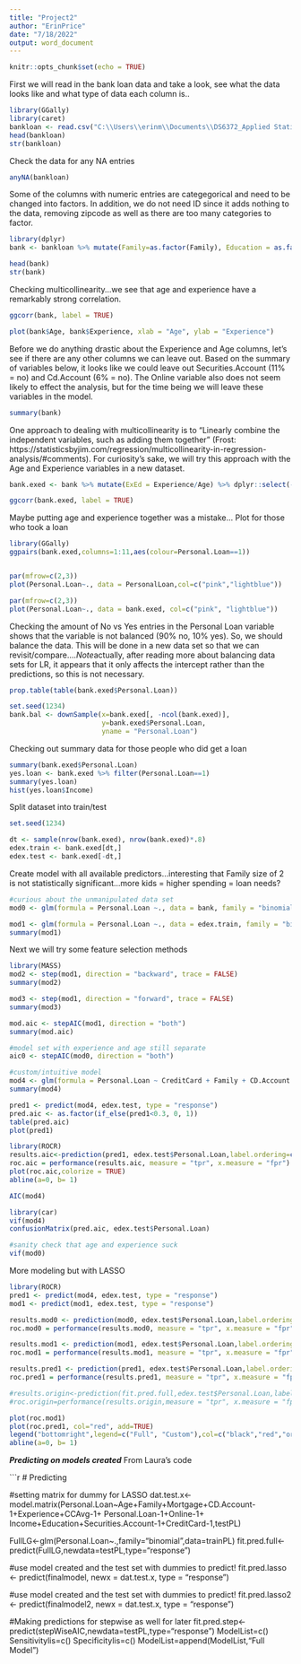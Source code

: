 ---
title: "Project2"
author: "ErinPrice"
date: "7/18/2022"
output: word_document
---

```{r setup, include=FALSE}
knitr::opts_chunk$set(echo = TRUE)
```
First we will read in the bank loan data and take a look, see what the data looks like and what type of data each column is..
```{r}
library(GGally)
library(caret)
bankloan <- read.csv("C:\\Users\\erinm\\Documents\\DS6372_Applied Statistics\\Project2\\Bank_Personal_Loan_Modelling.csv", header = TRUE)
head(bankloan)
str(bankloan)
```
Check the data for any NA entries
```{r}
anyNA(bankloan)
```
Some of the columns with numeric entries are categegorical and need to be changed into factors. In addition, we do not need ID since it adds nothing to the data, removing zipcode as well as there are too many categories to factor.
```{r}
library(dplyr)
bank <- bankloan %>% mutate(Family=as.factor(Family), Education = as.factor(Education), Personal.Loan = as.factor(Personal.Loan), Securities.Account = as.factor(Securities.Account), CD.Account = as.factor(CD.Account), Online = as.factor(Online), CreditCard = as.factor(CreditCard)) %>% dplyr::select(-c(ID, ZIP.Code))

head(bank)
str(bank)
```
Checking multicollinearity...we see that age and experience have a remarkably strong correlation. 
```{r}
ggcorr(bank, label = TRUE)
```
```{r}
plot(bank$Age, bank$Experience, xlab = "Age", ylab = "Experience")
```
Before we do anything drastic about the Experience and Age columns, let's see if there are any other columns we can leave out. Based on the summary of variables below, it looks like we could leave out Securities.Account (11% = no) and Cd.Account (6% = no). The Online variable also does not seem likely to effect the analysis, but for the time being we will leave these variables in the model.
```{r}
summary(bank)
```
One approach to dealing with multicollinearity is to "Linearly combine the independent variables, such as adding them together" (Frost: https://statisticsbyjim.com/regression/multicollinearity-in-regression-analysis/#comments). For curiosity's sake, we will try this approach with the Age and Experience variables in a new dataset.
```{r}
bank.exed <- bank %>% mutate(ExEd = Experience/Age) %>% dplyr::select(-c(Age, Experience))

ggcorr(bank.exed, label = TRUE)
```
Maybe putting age and experience together was a mistake...
Plot for those who took a loan
```{r}
library(GGally)
ggpairs(bank.exed,columns=1:11,aes(colour=Personal.Loan==1))


par(mfrow=c(2,3))
plot(Personal.Loan~., data = PersonalLoan,col=c("pink","lightblue"))

par(mfrow=c(2,3))
plot(Personal.Loan~., data = bank.exed, col=c("pink", "lightblue"))

```


Checking the amount of No vs Yes entries in the Personal Loan variable shows that the variable is not balanced (90% no, 10% yes). So, we should balance the data. This will be done in a new data set so that we can revisit/compare....*Note*actually, after reading more about balancing data sets for LR, it appears that it only affects the intercept rather than the predictions, so this is not necessary.
```{r}
prop.table(table(bank.exed$Personal.Loan))
```
```{r}
set.seed(1234)
bank.bal <- downSample(x=bank.exed[, -ncol(bank.exed)],
                       y=bank.exed$Personal.Loan,
                       yname = "Personal.Loan")

```
Checking out summary data for those people who did get a loan
```{r}
summary(bank.exed$Personal.Loan)
yes.loan <- bank.exed %>% filter(Personal.Loan==1)
summary(yes.loan)
hist(yes.loan$Income)
```
Split dataset into train/test
```{r}
set.seed(1234)

dt <- sample(nrow(bank.exed), nrow(bank.exed)*.8)
edex.train <- bank.exed[dt,]
edex.test <- bank.exed[-dt,]
```
Create model with all available predictors...interesting that Family size of 2 is not statistically significant...more kids = higher spending = loan needs?

```{r}
#curious about the unmanipulated data set
mod0 <- glm(formula = Personal.Loan ~., data = bank, family = "binomial")

mod1 <- glm(formula = Personal.Loan ~., data = edex.train, family = "binomial")
summary(mod1)
```
Next we will try some feature selection methods

```{r}
library(MASS)
mod2 <- step(mod1, direction = "backward", trace = FALSE)
summary(mod2)

mod3 <- step(mod1, direction = "forward", trace = FALSE)
summary(mod3)

mod.aic <- stepAIC(mod1, direction = "both")
summary(mod.aic)

#model set with experience and age still separate
aic0 <- stepAIC(mod0, direction = "both")
```
```{r}

#custom/intuitive model
mod4 <- glm(formula = Personal.Loan ~ CreditCard + Family + CD.Account + Education + Income, family = "binomial", data = edex.train)
summary(mod4)

```
```{r}
pred1 <- predict(mod4, edex.test, type = "response")
pred.aic <- as.factor(if_else(pred1<0.3, 0, 1))
table(pred.aic)
plot(pred1)

```

```{r}
library(ROCR)
results.aic<-prediction(pred1, edex.test$Personal.Loan,label.ordering=c("0","1"))
roc.aic = performance(results.aic, measure = "tpr", x.measure = "fpr")
plot(roc.aic,colorize = TRUE)
abline(a=0, b= 1)

AIC(mod4)
```
```{r}
library(car)
vif(mod4)
confusionMatrix(pred.aic, edex.test$Personal.Loan)

#sanity check that age and experience suck
vif(mod0)
```
More modeling but with LASSO
```{r, eccho=FALSE}
library(ROCR)
pred1 <- predict(mod4, edex.test, type = "response")
mod1 <- predict(mod1, edex.test, type = "response")

results.mod0 <- prediction(mod0, edex.test$Personal.Loan,label.ordering=c(0,1))
roc.mod0 = performance(results.mod0, measure = "tpr", x.measure = "fpr")

results.mod1 <- prediction(mod1, edex.test$Personal.Loan,label.ordering=c(0,1))
roc.mod1 = performance(results.mod1, measure = "tpr", x.measure = "fpr")

results.pred1 <- prediction(pred1, edex.test$Personal.Loan,label.ordering=c(0,1))
roc.pred1 = performance(results.pred1, measure = "tpr", x.measure = "fpr")

#results.origin<-prediction(fit.pred.full,edex.test$Personal.Loan,label.ordering=c(0,1))
#roc.origin=performance(results.origin,measure = "tpr", x.measure = "fpr")


```

```{r, echo=FALSE}
plot(roc.mod1)
plot(roc.pred1, col="red", add=TRUE)
legend("bottomright",legend=c("Full", "Custom"),col=c("black","red","orange","blue"),lty=1,lwd=1)
abline(a=0, b= 1)
```


***Predicting on models created***
From Laura's code

```{r, echo=FALSE, warning=FALSE, message=FALSE}
# Predicting

#setting matrix for dummy for LASSO
dat.test.x<-model.matrix(Personal.Loan~Age+Family+Mortgage+CD.Account-1+Experience+CCAvg-1+ Personal.Loan-1+Online-1+ Income+Education+Securities.Account-1+CreditCard-1,testPL)

FullLG<-glm(Personal.Loan~.,family="binomial",data=trainPL)
fit.pred.full<-predict(FullLG,newdata=testPL,type="response")

#use model created and the test set with dummies to predict!
fit.pred.lasso <- predict(finalmodel, newx = dat.test.x, type = "response")

#use model created and the test set with dummies to predict!
fit.pred.lasso2 <- predict(finalmodel2, newx = dat.test.x, type = "response")

#Making predictions for stepwise as well for later
fit.pred.step<-predict(stepWiseAIC,newdata=testPL,type="response")
ModelList=c()
Sensitivitylis=c()
Specificitylis=c()
ModelList=append(ModelList,"Full Model")


